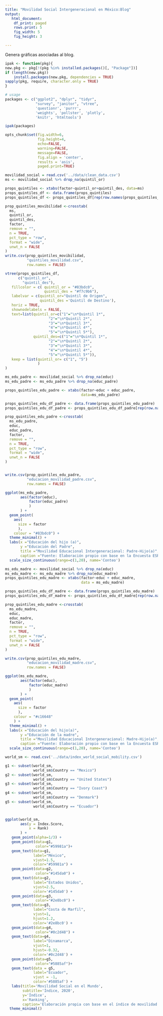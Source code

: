 ```yaml
---
title: "Movilidad Social Intergeneracional en México:Blog"
output: 
   html_document:
    df_print: paged
    rows.print: 5
    fig_width: 5 
    fig_height: 3

---
```


Genera gráficas asociadas al blog.

```r

ipak <- function(pkg){
new.pkg <- pkg[!(pkg %in% installed.packages()[, "Package"])]
if (length(new.pkg)) 
    install.packages(new.pkg, dependencies = TRUE)
sapply(pkg, require, character.only = TRUE)
}

# usage
packages <- c("ggplot2", "dplyr", "tidyr", 
              "survey", "janitor", "vtree",
              'questionr', 'purrr',
              'weights', 'pollster', 'plotly', 
              'knitr', 'htmltools')

ipak(packages)

opts_chunk$set(fig.width=6, 
               fig.height=4,
               echo=FALSE, 
               warning=FALSE, 
               message=FALSE, 
               fig.align = 'center', 
               results = 'asis',
               paged.print=TRUE)
```




```r
movilidad_social = read.csv('../data/clean_data.csv')
ms <- movilidad_social %>% drop_na(quintil_or)
```



```r

props_quintiles <- xtabs(factor~quintil_or+quintil_des, data=ms)
props_quintiles_df <- data.frame(props_quintiles)
props_quintiles_df <- props_quintiles_df[rep(row.names(props_quintiles_df), props_quintiles_df$Freq), 1:2]

prop_quintiles_movibilidad <-crosstab(
  ms,
  quintil_or,
  quintil_des,
  factor,
  remove = "",
  n = TRUE,
  pct_type = "row",
  format = "wide",
  unwt_n = FALSE
)
write.csv(prop_quintiles_movibilidad,
          "quintiles_movilidad.csv", 
          row.names = FALSE)

vtree(props_quintiles_df, 
      c("quintil_or",
        "quintil_des"), 
   fillcolor = c( quintil_or = "#83bdc0", 
                  quintil_des = "#f7c9b6"),
   labelvar = c(quintil_or="Quintil de Origen", 
                quintil_des ='Quintil de Destino'),
   horiz = TRUE,
   shownodelabels = FALSE,
   text=list(quintil_or=c("1"="\n*Quintil 1*", 
                    "2"="\n*Quintil 2*",
                    "3"="\n*Quintil 3*",
                    "4"="\n*Quintil 4*",
                    "5"="\n*Quintil 5*"),
             quintil_des=c("1"="\n*Quintil 1*", 
                    "2"="\n*Quintil 2*",
                    "3"="\n*Quintil 3*",
                    "4"="\n*Quintil 4*",
                    "5"="\n*Quintil 5*")),
   keep = list(quintil_or= c("1", "5")
               )
)
```



```r
ms_edu_padre <- movilidad_social %>% drop_na(educ)
ms_edu_padre <- ms_edu_padre %>% drop_na(educ_padre)

props_quintiles_edu_padre <- xtabs(factor~educ + educ_padre, 
                                   data=ms_edu_padre)

props_quintiles_edu_df_padre <- data.frame(props_quintiles_edu_padre)
props_quintiles_edu_df_padre <- props_quintiles_edu_df_padre[rep(row.names(props_quintiles_edu_df_padre), props_quintiles_edu_df_padre$Freq), 1:2]

prop_quintiles_edu_padre <-crosstab(
  ms_edu_padre,
  educ,
  educ_padre,
  factor,
  remove = "",
  n = TRUE,
  pct_type = "row",
  format = "wide",
  unwt_n = FALSE
)


write.csv(prop_quintiles_edu_padre,
          "educacion_movilidad_padre.csv", 
          row.names = FALSE)

ggplot(ms_edu_padre, 
       aes(factor(educ), 
           factor(educ_padre)
           )
       ) + 
  geom_point(
    aes(
      size = factor
      ), 
    colour = "#83bdc0") + 
  theme_minimal() + 
  labs(x ="Educación del hijo (a)", 
       y ="Educación del Padre",
       title ="Movilidad Educacional Intergeneracional: Padre-Hijo(a)", 
       caption ="Fuente: Elaboración propio con base en la Encuesta ESRU-EMOVI 2017") + 
  scale_size_continuous(range=c(1,20), name='Conteo')  

```



```r

ms_edu_madre <- movilidad_social %>% drop_na(educ)
ms_edu_madre <- ms_edu_madre %>% drop_na(educ_madre)
props_quintiles_edu_madre <- xtabs(factor~educ + educ_madre, 
                                   data = ms_edu_madre)

props_quintiles_edu_df_madre <- data.frame(props_quintiles_edu_madre)
props_quintiles_edu_df_madre <- props_quintiles_edu_df_madre[rep(row.names(props_quintiles_edu_df_madre), props_quintiles_edu_df_madre$Freq), 1:2]

prop_quintiles_edu_madre <-crosstab(
  ms_edu_madre,
  educ,
  educ_madre,
  factor,
  remove = "",
  n = TRUE,
  pct_type = "row",
  format = "wide",
  unwt_n = FALSE
)

write.csv(prop_quintiles_edu_madre,
          "educacion_movilidad_madre.csv", 
          row.names = FALSE)

ggplot(ms_edu_madre, 
       aes(factor(educ), 
           factor(educ_madre)
           )
       ) + 
  geom_point(
    aes(
      size = factor
      ), 
    colour = "#c16648"
    ) + 
  theme_minimal() + 
  labs(x ="Educación del hijo(a)", 
       y ="Educación de la madre", 
       title ="Movilidad Educacional Intergeneracional: Madre-Hijo(a)", 
       caption ="Fuente: Elaboración propio con base en la Encuesta ESRU-EMOVI 2017") + 
  scale_size_continuous(range=c(1,20), name='Conteo') 
```






```r
world_sm <- read.csv('../data/index_world_social_mobility.csv')

g1 <- subset(world_sm, 
             world_sm$Country == "Mexico")
g2 <- subset(world_sm, 
             world_sm$Country == "United States")
g3 <- subset(world_sm, 
             world_sm$Country == "Ivory Coast")
g4 <- subset(world_sm, 
             world_sm$Country == "Denmark")
g5 <- subset(world_sm,
             world_sm$Country == "Ecuador")


ggplot(world_sm, 
       aes(y = Index.Score, 
           x = Rank)
       ) +
   geom_point(alpha=1/3) +
   geom_point(data=g1, 
              color="#59981a")+
   geom_text(data=g1, 
             label="México", 
             vjust=1.5, 
             color="#59981a") +
   geom_point(data=g2, 
              color="#145da0") +
   geom_text(data=g2, 
             label="Estados Unidos", 
             vjust=2.5, 
             color='#145da0') +
   geom_point(data=g3, 
              color="#2e8bc0") +
   geom_text(data=g3, 
             label="Costa de Marfil", 
             vjust=1, 
             hjust=1.2, 
             color='#2e8bc0') +
   geom_point(data=g4, 
              color="#0c2d48") +
   geom_text(data=g4, 
             label="Dinamarca", 
             vjust=1, 
             hjust=-0.32, 
             color='#0c2d48') +
   geom_point(data=g5, 
              color="#5885af")+
   geom_text(data = g5, 
             label="Ecuador", 
             vjust = -1, 
             color='#5885af') +
   labs(title='Movilidad Social en el Mundo', 
        subtitle='Índice, 2020', 
        y='Índice', 
        x='Ranking', 
        caption='Elaboración propia con base en el índice de movilidad social creado por el Foro Económico Mundial.') +
  theme_minimal()


```
